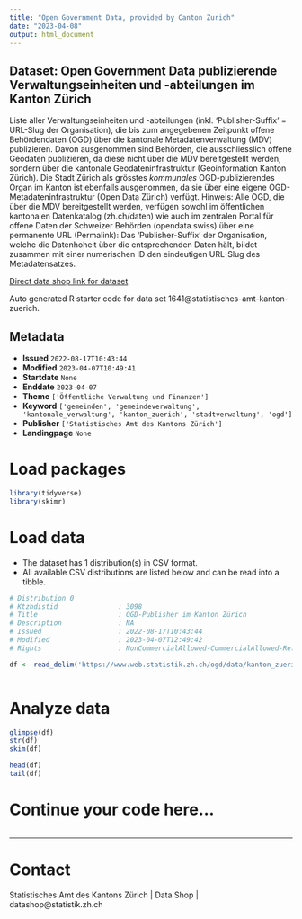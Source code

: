 ```yaml
---
title: "Open Government Data, provided by Canton Zurich"
date: "2023-04-08"
output: html_document
---
```


## Dataset: Open Government Data publizierende Verwaltungseinheiten und -abteilungen im Kanton Zürich

Liste aller Verwaltungseinheiten und -abteilungen (inkl. 'Publisher-Suffix' = URL-Slug der Organisation), die bis zum angegebenen Zeitpunkt offene Behördendaten (OGD) über die kantonale Metadatenverwaltung (MDV) publizieren. Davon ausgenommen sind Behörden, die ausschliesslich offene Geodaten publizieren, da diese nicht über die MDV bereitgestellt werden, sondern über die kantonale Geodateninfrastruktur (Geoinformation Kanton Zürich). Die Stadt Zürich als grösstes *kommunales* OGD-publizierendes Organ im Kanton ist ebenfalls ausgenommen, da sie über eine eigene OGD-Metadateninfrastruktur (Open Data Zürich) verfügt. Hinweis: Alle OGD, die über die MDV bereitgestellt werden, verfügen sowohl im öffentlichen kantonalen Datenkatalog (zh.ch/daten) wie auch im zentralen Portal für offene Daten der Schweizer Behörden (opendata.swiss) über eine permanente URL (Permalink): Das 'Publisher-Suffix' der Organisation, welche die Datenhoheit über die entsprechenden Daten hält, bildet zusammen mit einer numerischen ID den eindeutigen URL-Slug des Metadatensatzes.

[Direct data shop link for dataset](https://www.zh.ch/de/politik-staat/opendata.zhweb-noredirect.zhweb-cache.html#/datasets/1641@statistisches-amt-kanton-zuerich)

Auto generated R starter code for data set 1641@statistisches-amt-kanton-zuerich.

## Metadata

- **Issued** `2022-08-17T10:43:44`
- **Modified** `2023-04-07T10:49:41`
- **Startdate** `None`
- **Enddate** `2023-04-07`
- **Theme** `['Öffentliche Verwaltung und Finanzen']`
- **Keyword** `['gemeinden', 'gemeindeverwaltung', 'kantonale_verwaltung', 'kanton_zuerich', 'stadtverwaltung', 'ogd']`
- **Publisher** `['Statistisches Amt des Kantons Zürich']`
- **Landingpage** `None`


# Load packages

```r

library(tidyverse)
library(skimr)

```

# Load data

-   The dataset has 1 distribution(s) in CSV format.
-   All available CSV distributions are listed below and can be read into a tibble.

```r

# Distribution 0
# Ktzhdistid               : 3098
# Title                    : OGD-Publisher im Kanton Zürich
# Description              : NA
# Issued                   : 2022-08-17T10:43:44
# Modified                 : 2023-04-07T12:49:42
# Rights                   : NonCommercialAllowed-CommercialAllowed-ReferenceNotRequired

df <- read_delim('https://www.web.statistik.zh.ch/ogd/data/kanton_zuerich_ogd_orgs.csv')



```

# Analyze data

```r

glimpse(df)
str(df)
skim(df)

head(df)
tail(df)

```

# Continue your code here...

```r

```

------------------------------------------------------------------------

# Contact

Statistisches Amt des Kantons Zürich | Data Shop | datashop@statistik.zh.ch

